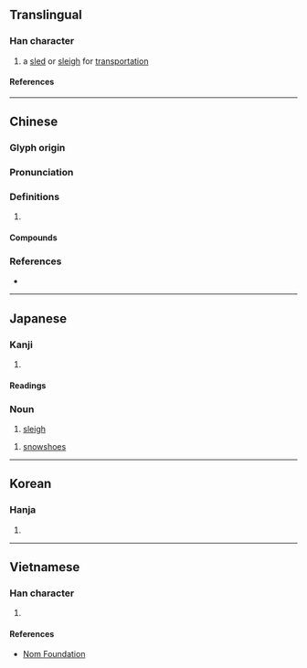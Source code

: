 {{also|鞒}}
{{character info/new}}
==Translingual==

===Han character===
{{Han char|rn=75|rad=木|as=12|sn=16|four=42914|canj=DHUU|ids=⿰木毳}}

# a [[sled]] or [[sleigh]] for [[transportation]]

====References====
{{Han ref|kx=0552.210|dkj=15517|dj=0941.100|hdz=21292.070|uh=6A47}}

----

==Chinese==
{{zh-forms}}

===Glyph origin===
{{Han etym}}

===Pronunciation===
{{zh-pron
|m=qiāo
|c=hiu1,ceoi3,zyut3
|mc=y
|oc=y
|cat=
}}

===Definitions===
{{zh-hanzi}}

# {{rfdef|zh}}

====Compounds====
{{zh-der|冰橇|雪橇|馬橇}}

===References===
* {{R:yue:mfccd}}

----

==Japanese==

===Kanji===
{{ja-kanji|grade=|rs=木12}}

# {{defn|lang=ja|sort=木12}}

====Readings====
{{ja-readings
|goon=きょう, さい
|kanon=きょう, せい
|kanyoon=ぜい
|kun=かんじき-, そり-
}}

===Noun===
{{ja-noun|そり}}

# [[sleigh]]

{{ja-noun|かんじき}}

# [[snowshoe]]s

{{C|ja|Winter}}

----

==Korean==

===Hanja===
{{ko-hanja|취}}

# {{defn|lang=ko|sort=木12}}

----

==Vietnamese==

===Han character===
{{vi-readings|rs=木12|reading=khiêu}}

# {{defn|lang=vi|sort=木12}}

====References====
* [http://nomfoundation.org/common/nom_details.php?codepoint=6a47 Nom Foundation]